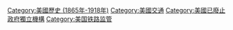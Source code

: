 [[Category:美國歷史_(1865年-1918年)|Category:美國歷史 (1865年-1918年)]]
[[Category:美國交通|Category:美國交通]]
[[Category:美國已廢止政府獨立機構|Category:美國已廢止政府獨立機構]]
[[Category:美国铁路监管|Category:美国铁路监管]]